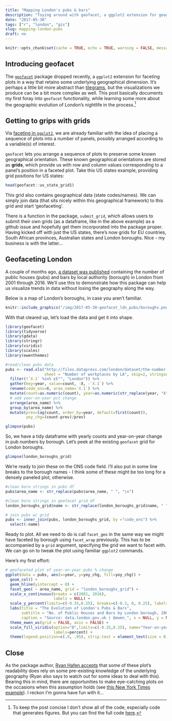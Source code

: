 ```yaml
---
title: "Mapping London's pubs & bars"
description: "Toying around with geofacet, a ggplot2 extension for geographic small multiples."
date: "2017-05-30"
tags: ["r", "london", "gis"]
slug: mapping-london-pubs
draft: no
---
```


```r

knitr::opts_chunk$set(cache = TRUE, echo = TRUE, warning = FALSE, message = FALSE, out.width = '100%', dpi = 180)

```

## Introducing geofacet

The [`geofacet`](https://github.com/hafen/geofacet) package dropped recently, a `ggplot2` extension for faceting plots in a way that retains some underlying geographical dimension. It's perhaps a little bit more abstract than [tilegrams](https://pitchinteractiveinc.github.io/tilegrams/), but the visualizations we produce can be a bit more complex as well. This post basically documents my first foray into `geofacet` functionality, while learning some more about the geographic evolution of London's nightlife in the process.[^fullcode]

## Getting to grips with grids

Via [faceting in `ggplot2`](https://ggplot2.tidyverse.org/reference/facet_wrap.html), we are already familiar with the idea of placing a sequence of plots into a number of panels, possibly arranged according to a variable(s) of interest.

`geofacet` lets you arrange a sequence of plots to preserve some known geographical orientation. These known geographical orientations are stored as **grids**, which provide us with row and column values corresponding to a panel's position in a faceted plot. Take this US states example, providing grid positions for US states:

```r
head(geofacet::us_state_grid1)
```

This grid also contains geographical data (state codes/names). We can simply join data (that sits nicely within this geographical framework) to this grid and start 'geofaceting'.

There is a function in the package, `submit_grid`, which allows users to submit their own grids (as a dataframe, like in the above example) as a github issue and hopefully get them incorporated into the package proper. Having kicked off with just the US states, there's now grids for EU countries, South African provinces, Australian states and London boroughs. Nice - my business is with the latter...

## Geofaceting London

A couple of months ago, [a dataset was published](https://data.london.gov.uk/dataset/the-number-of-public-houses-and-bars-in-london-2001-2016) containing the number of public houses (pubs) and bars by local authority (borough) in London from 2001 through 2016. We'll use this to demonstrate how this package can help us visualize trends in data without losing the geography along the way.

Below is a map of London's boroughs, in case you aren't familiar.

```r
knitr::include_graphics("/img/2017-05-30-geofacet_ldn_pubs/boroughs.png")
```

With that cleared up, let's load the data and get it into shape.

```r

library(geofacet)
library(tidyverse)
library(gdata)
library(stringr)
library(viridis)
library(scales)
library(ewenthemes)

#read/clean pubs data
pubs <- read.xls("http://files.datapress.com/london/dataset/the-number-of-public-houses-and-bars-in-london-2001-2016/2017-04-13T14:37:50.73/numberofpublichousesandbarsinlondon2001to2016.xls",
                 sheet = "Number of workplaces by LA", skip=2, stringsAsFactors=FALSE) %>%
  filter(!`X.1` %in% c("", "London")) %>%
  gather(key=year, value=count, -X, -`X.1`) %>%
  rename(code_ons=X, area_name=`X.1`) %>%
  mutate(count=as.numeric(count), year=as.numeric(str_replace(year, "X", ""))) %>%
  # add year-on-year pct change
  arrange(area_name) %>%
  group_by(area_name) %>%
  mutate(prev=lag(count, order_by=year, default=first(count)),
         yoy_chg=(count-prev)/prev)

glimpse(pubs)

```

So, we have a tidy dataframe with yearly counts and year-on-year change in pub numbers by borough. Let's peek at the existing `geofacet` grid for London boroughs.

```r
glimpse(london_boroughs_grid)
```

We're ready to join these on the ONS code field. I'll also put in some line breaks to the borough names - I think some of these might be too long for a densely paneled plot, otherwise.

```r
#clean boro strings in pubs df
pubs$area_name <- str_replace(pubs$area_name, " ", "\n")

#clean boro strings in geofacet grid df
london_boroughs_grid$name <- str_replace(london_boroughs_grid$name, " ", "\n")

# join pubs w/ grid
pubs <- inner_join(pubs, london_boroughs_grid, by ="code_ons") %>%
  select(-name)
```

Ready to plot. All we need to do is call `facet_geo` in the same way we might have faceted by borough using `facet_wrap` previously. This has to be accompanied by a `grid` argument, specifying the grid we want to facet with. We can go on to tweak the plot using familiar `ggplot2` commands.

Here's my first effort:

```r

# geofaceted plot of year-on-year pubs % change 
ggplot(data = pubs, aes(x=year, y=yoy_chg, fill=yoy_chg)) +
  geom_col() +
  geom_hline(yintercept = 0) +
  facet_geo( ~ area_name, grid = "london_boroughs_grid") +
  scale_x_continuous(breaks = c(2001, 2016), 
                     labels = NULL) +
  scale_y_percent(limits=c(-0.35,0.25), breaks=c(-0.3, 0, 0.25), labels = NULL) +
  labs(title = "The Evolution of London's Pubs & Bars",
       subtitle = "No. of Public Houses and Bars by London borough, 2001-2016",
       caption = "Source: data.london.gov.uk | @ewen_", x = NULL, y = NULL) +
  theme_ewen_ws(grid = FALSE, axis = FALSE) +
  scale_fill_viridis(option="D",limits=c(-0.35,0.25), name="Year-on-year\n% change",
                     labels=percent) +
  theme(legend.position=c(.9, .95), strip.text = element_text(size = 8))

```

## Close

As the package author, [Ryan Hafen accepts](https://twitter.com/hafenstats/status/869621852385165312) that some of these plot's readability does rely on some pre-existing knowledge of the underlying geography (Ryan also says to watch out for some ideas to deal with this). Bearing this in mind, there are opportunities to make eye-catching plots on the occasions when this assumption holds (see [this New York Times example](https://www.nytimes.com/2017/05/25/opinion/sunday/the-assault-on-colleges-and-the-american-dream.html)). I reckon I'm gonna have fun with it...

[^fullcode]: To keep the post concise I don't show all of the code, especially code that generates figures. But you can find the full code [here](https://github.com/rbind/ewenme/blob/master/content/blog/geofacet-london-pubs.Rmd).